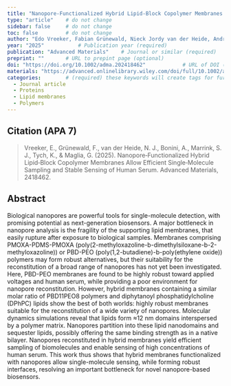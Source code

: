 ```yaml
---
title: "Nanopore-Functionalized Hybrid Lipid-Block Copolymer Membranes Allow Efficient Single-Molecule Sampling and Stable Sensing of Human Serum"          # Paper title (required)
type: "article"    # do not change
sidebar: false     # do not change
toc: false         # do not change
author: "Edo Vreeker, Fabian Grünewald, Nieck Jordy van der Heide, Andrea Bonini, Siewert J. Marrink, Katarzyna (Kasia) Tych, and Giovanni Maglia"         # Paper authors (required)
year: "2025"           # Publication year (required)
publication: "Advanced Materials"    # Journal or similar (required)
preprint: ""       # URL to prepint page (optional)  
doi: "https://doi.org/10.1002/adma.202418462"            # URL of DOI (required)  
materials: "https://advanced.onlinelibrary.wiley.com/doi/full/10.1002/adma.202418462"      # URL to suplementary info (optional)
categories:        # (required) these keywords will create tags for further filtering. 
  - Journal article
  - Proteins
  - Lipid membranes
  - Polymers
---
```


<!-- 
The info below is just an example. 

Both fields are required and they have to be replaced with the respective info for each paper. 

Please notice the `> ` symbol before the citation, it gives it additional styling.  
-->

## Citation (APA 7)      

> Vreeker, E., Grünewald, F., van der Heide, N. J., Bonini, A., Marrink, S. J., Tych, K., & Maglia, G. (2025). Nanopore‐Functionalized Hybrid Lipid‐Block Copolymer Membranes Allow Efficient Single‐Molecule Sampling and Stable Sensing of Human Serum. Advanced Materials, 2418462.

## Abstract

Biological nanopores are powerful tools for single-molecule detection, with promising potential as next-generation biosensors. A major bottleneck in nanopore analysis is the fragility of the supporting lipid membranes, that easily rupture after exposure to biological samples. Membranes comprising PMOXA-PDMS-PMOXA (poly(2-methyloxazoline-b-dimethylsiloxane-b-2-methyloxazoline)) or PBD-PEO (poly(1,2-butadiene)-b-poly(ethylene oxide)) polymers may form robust alternatives, but their suitability for the reconstitution of a broad range of nanopores has not yet been investigated. Here, PBD-PEO membranes are found to be highly robust toward applied voltages and human serum, while providing a poor environment for nanopore reconstitution. However, hybrid membranes containing a similar molar ratio of PBD11PEO8 polymers and diphytanoyl phosphatidylcholine (DPhPC) lipids show the best of both worlds: highly robust membranes suitable for the reconstitution of a wide variety of nanopores. Molecular dynamics simulations reveal that lipids form ≈12 nm domains interspersed by a polymer matrix. Nanopores partition into these lipid nanodomains and sequester lipids, possibly offering the same binding strength as in a native bilayer. Nanopores reconstituted in hybrid membranes yield efficient sampling of biomolecules and enable sensing of high concentrations of human serum. This work thus shows that hybrid membranes functionalized with nanopores allow single-molecule sensing, while forming robust interfaces, resolving an important bottleneck for novel nanopore-based biosensors.
